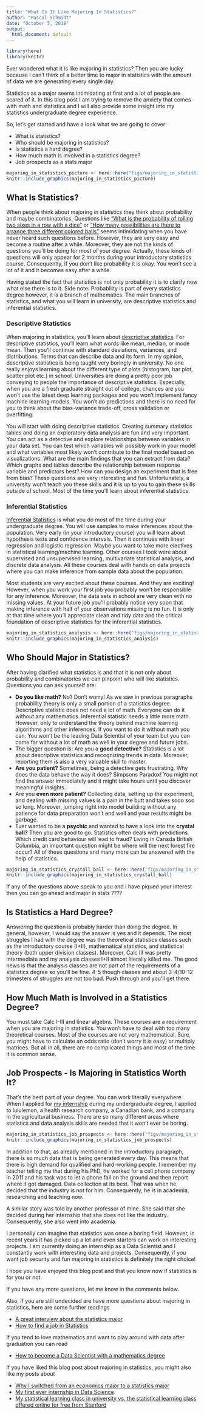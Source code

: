 ```yaml
---
title: "What Is It Like Majoring In Statistics?"
author: "Pascal Schmidt"
date: "October 5, 2018"
output:
  html_document: default
---
```


```r
library(here)
library(knitr)
```


Ever wondered what it is like majoring in statistics? Then you are lucky because I can't think of a better time to major in statistics with the amount of data we are generating every single day.

Statistics as a major seems intimidating at first and a lot of people are scared of it. In this blog post I am trying to remove the anxiety that comes with math and statistics and I will also provide some insight into my statistics undergraduate degree experience.

So, let's get started and have a look what we are going to cover:

* What is statistics?
* Who should be majoring in statistics?
* Is statistics a hard degree?
* How much math is involved in a statistics degree?
* Job prospects as a stats major

```r
majoring_in_statistics_picture <- here::here("figs/majoring_in_statistics_picture.jpeg")
knitr::include_graphics(majoring_in_statistics_picture)
```


## What Is Statistics?

When people think about majoring in statistics they think about probability and maybe combinatorics. Questions like ["What is the probability of rolling two sixes in a row with a dice"](https://www.quora.com/What-is-the-probability-of-rolling-two-sixes-in-a-row) or ["How many possibilities are there to arrange three different colored balls"](http://home.avvanta.com/~math/permutations2.html) seems intimidating when you have never heard such questions before. However, they are very easy and become a routine after a while. Moreover, they are not the kinds of questions you'll be doing for most of your degree. Actually, these kinds of questions will only appear for 2 months during your introductory statistics course. Consequently, if you don't like probability it is okay. You won't see a lot of it and it becomes easy after a while.

Having stated the fact that statistics is not only probability it is to clarify now what else there is to it. Side note: Probability is part of every statistics degree however, it is a branch of mathematics. The main branches of statistics, and what you will learn in university, are descriptive statistics and inferential statistics.


### Descriptive Statistics

When majoring in statistics, you'll learn about [descriptive statistics](http://statisticsbyjim.com/basics/descriptive-inferential-statistics/). For descriptive statistics, you'll learn what words like mean, median, or mode mean. Then you'll continue with standard deviations, variances, and distributions. Terms that can describe data and its form. In my opinion, descriptive statistics is being taught very boringly in university. No one really enjoys learning about the different type of plots (histogram, bar plot, scatter plot etc.) in school. Universities are doing a pretty poor job conveying to people the importance of descriptive statistics. Especially, when you are a fresh graduate straight out of college, chances are you won't use the latest deep learning packages and you won't implement fancy machine learning models. You won't do predictions and there is no need for you to think about the bias-variance trade-off, cross validation or overfitting.

You will start with doing descriptive statistics. Creating summary statistics tables and doing an exploratory data analysis are fun and very important. You can act as a detective and explore relationships between variables in your data set. You can test which variables will possibly work in your model and what variables most likely won't contribute to the final model based on visualizations. What are the main findings that you can extract from data? Which graphs and tables describe the relationship between response variable and predictors best? How can you design an experiment that is free from bias? These questions are very interesting and fun. Unfortunately, a university won't teach you these skills and it is up to you to gain these skills outside of school. Most of the time you'll learn about inferential statistics.


### Inferential Statistics

[Inferential Statistics](http://statisticsbyjim.com/basics/descriptive-inferential-statistics/) is what you do most of the time during your undergraduate degree. You will use samples to make inferences about the population. Very early (in your introductory course) you will learn about hypothesis tests and confidence intervals. Then it continues with linear regression and logistic regression. Maybe you want to take more electives in statistical learning/machine learning. Other courses I took were about supervised and unsupervised learning, multivariate statistical analysis, and discrete data analysis. All these courses deal with hands on data projects where you can make inference from sample data about the population.

Most students are very excited about these courses. And they are exciting! However, when you work your first job you probably won't be responsible for any inference. Moreover, the data sets in school are very clean with no missing values. At your future job you'll probably notice very soon that making inference with half of your observations missing is no fun. It is only at that time where you'll appreciate clean and tidy data and the critical foundation of descriptive statistics for the inferential statistics.

```r
majoring_in_statistics_analysis <- here::here("figs/majoring_in_statistics_analysis.jpeg")
knitr::include_graphics(majoring_in_statistics_analysis)
```


## Who Should Major in Statistics?

After having clarified what statistics is and that it is not only about probability and combinatorics we can pinpoint who will like statistics. Questions you can ask yourself are:

* **Do you like math?** No? Don't worry! As we saw in previous paragraphs probability theory is only a small portion of a statistics degree. Descriptive statistic does not need a lot of math. Everyone can do it without any mathematics. Inferential statistic needs a little more math. However, only to understand the theory behind machine learning algorithms and other inferences. If you want to do it without math you can. You won't be the leading Data Scientist of your team but you can come far without a lot of math as well in your degree and future jobs.
* The bigger question is: Are you a **good detective?** Statistics is a lot about descriptive statistics and recognizing trends in data. Moreover, reporting them is also a very valuable skill to master.
* **Are you patient?** Sometimes, being a detective gets frustrating. Why does the data behave the way it does? Simpsons Paradox! You might not find the answer immediately and it might take hours until you discover meaningful insights.
* Are you **even more patient?** Collecting data, setting up the experiment, and dealing with missing values is a pain in the butt and takes sooo soo so long. Moreover, jumping right into model building without any patience for data preparation won't end well and your results might be garbage.
* Ever wanted to be a **psychic** and wanted to have a look into the **crystal ball?** Then you are good to go. Statistics often deals with predictions. Which credit card behaviour will lead to fraud? Living in Canada British Columbia, an important question might be where will the next forest fire occur? All of these questions and many more can be answered with the help of statistics.

```r
majoring_in_statistics_crystall_ball <- here::here("figs/majoring_in_statistics_crystall_ball.jpeg")
knitr::include_graphics(majoring_in_statistics_crystall_ball)
```


If any of the questions above speak to you and I have piqued your interest then you can go ahead and major in stats ????

## Is Statistics a Hard Degree?

Answering the question is probably harder than doing the degree. In general, however, I would say the answer is yes and it depends. The most struggles I had with the degree was the theoretical statistics classes such as the introductory course (I+II), mathematical statistics, and statistical theory (both upper division classes). Moreover, Calc III was pretty intermediate and my analysis classes I+II almost literally killed me. The good news is that the analysis classes are not part of the requirements of a statistics degree so you'll be fine. 4-5 though classes and about 3-4/10-12 trimesters of struggles are not too bad. Push through and you'll get there.


## How Much Math is Involved in a Statistics Degree?

You must take Calc I-III and linear algebra. These courses are a requirement when you are majoring in statistics. You won't have to deal with too many theoretical courses. Most of the courses are not very mathematical. Sure, you might have to calculate an odds ratio (don't worry it is easy) or multiply matrices. But all in all, there are no complicated things and most of the time it is common sense.

## Job Prospects - Is Majoring in Statistics Worth It?

That's the best part of your degree. You can work literally everywhere. When I applied for [my internship](http://thatdatatho.com/2018/05/21/switching-economics-major-statistics-major/) during my undergraduate degree, I applied to lululemon, a health research company, a Canadian bank, and a company in the agricultural business. There are so many different areas where statistics and data analysis skills are needed that it won't ever be boring.

```r
majoring_in_statistics_job_prospects <- here::here("figs/majoring_in_statistics_job_prospects.jpg")
knitr::include_graphics(majoring_in_statistics_job_prospects)
```

In addition to that, as already mentioned in the introductory paragraph, there is so much data that is being generated every day. This means that there is high demand for qualified and hard-working people. I remember my teacher telling me that during his PhD, he worked for a cell phone company in 2011 and his task was to let a phone fall on the ground and then report where it got damaged. Data collection at its best. That was when he decided that the industry is not for him. Consequently, he is in academia, researching and teaching now.

A similar story was told by another professor of mine. She said that she decided during her internship that she does not like the industry. Consequently, she also went into academia.

I personally can imagine that statistics was once a boring field. However, in recent years it has picked up a lot and even starters can work on interesting projects. I am currently doing an internship as a Data Scientist and I constantly work with interesting data and projects. Consequently, if you want job security and fun majoring in statistics is definitely the right choice!

I hope you have enjoyed this blog post and that you know now if statistics is for you or not.

If you have any more questions, let me know in the comments below.

Also, if you are still undecided are have more questions about majoring in statistics, here are some further readings

* [A great interview about the statistics major](http://www.bytemining.com/2012/03/my-interview-about-the-statistics-major/)
* [How to find a job in Statistics](https://chemicalstatistician.wordpress.com/2014/01/13/how-to-find-a-job-in-statistics-advice-for-students-and-recent-graduates/)

If you tend to love mathematics and want to play around with data after graduation you can read

* [How to become a Data Scientist with a mathematics degree](https://tdhopper.com/blog/how-i-became-a-data-scientist/)

If you have liked this blog post about majoring in statistics, you might also like my posts about

* [Why I switched from an economics major to a statistics major](http://thatdatatho.com/2018/05/21/switching-economics-major-statistics-major/)
* [My first ever internship in Data Science](http://thatdatatho.com/2018/07/23/data-science-internship/)
* [My statistical learning class in university vs. the statistical learning class offered online for free from Stanford](http://thatdatatho.com/2018/02/05/online-or-in-class-stanfords-statistical-learning-online-vs-university/)



